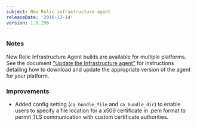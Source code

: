 ```yaml
---
subject: New Relic infrastructure agent
releaseDate: '2016-12-14'
version: 1.0.296
---
```


### Notes

New Relic Infrastructure Agent builds are available for multiple platforms. See the document ["Update the Infrastructure agent"](https://docs.newrelic.com/docs/infrastructure/new-relic-infrastructure/installation/update-infrastructure-agent) for instructions detailing how to download and update the appropriate version of the agent for your platform.

### Improvements

* Added config setting (`ca_bundle_file` and `ca_bundle_dir`) to enable users to specify a file location for a x509 certificate in .pem format to permit TLS communication with custom certificate authorities.
